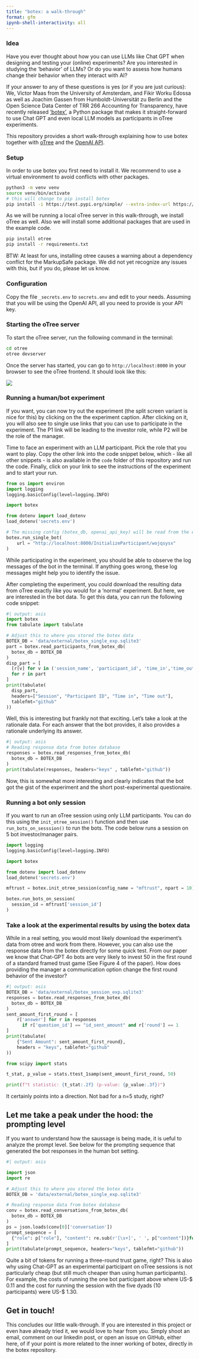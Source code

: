 ```yaml
---
title: "botex: a walk-through"
format: gfm
ipynb-shell-interactivity: all
---
```


### Idea

Have you ever thought about how you can use LLMs like Chat GPT when designing and testing your (online) experiments? Are you interested in studying the ‘behavior’ of LLMs? Or do you want to assess how humans change their behavior when they interact with AI? 

If your answer to any of these questions is yes (or if you are just curious): We, Victor Maas from the University of Amsterdam, and Fikir Worku Edossa as well as Joachim Gassen from Humboldt-Universität zu Berlin and the Open Science Data Center of TRR 266 Accounting for Transparency, have recently released [‘botex’](https://github.com/joachim-gassen/botex), a Python package that makes it straight-forward to use Chat GPT and even local LLM models as participants in oTree experiments. 

This repository provides a short walk-through explaining how to use botex together with [oTree](https://www.otree.org) and the [OpenAI API](https://openai.com/api). 


### Setup

In order to use botex you first need to install it. We recommend to use a virtual environment to avoid conflicts with other packages.

```bash
python3 -m venv venv
source venv/bin/activate
# this will change to pip install botex
pip install -i https://test.pypi.org/simple/ --extra-index-url https://pypi.org/simple botex==0.1.6
```

As we will be running a local oTree server in this walk-through, we install oTree as well. Also we will install some additional packages that are used in the example code. 

```bash
pip install otree
pip install -r requirements.txt
```

BTW: At least for uns, installing otree causes a warning about a dependency conflict for the MarkupSafe package. We did not yet recognize any issues with this, but if you do, please let us know.


### Configuration

Copy the file `_secrets.env` to `secrets.env` and edit to your needs. Assuming that you will be using the OpenAI API, all you need to provide is your API key.


### Starting the oTree server

To start the oTree server, run the following command in the terminal:

```bash
cd otree
otree devserver
```

Once the server has started, you can go to `http://localhost:8000` in your browser to see the oTree frontend. It should look like this:

![](/media/otree_screenshot.jpg)


### Running a human/bot experiment

If you want, you can now try out the experiment (the split screen variant is nice for this) by clicking on the the experiment caption. After clicking on it, you will also see to single use links that you can use to participate in the experiment. The P1 link will be leading to the investor role, while P2 will be the role of the manager. 

Time to face an experiment with an LLM participant. Pick the role that you want to play. Copy the other link into the code snippet below, which - like all other snippets - is also available in the `code` folder of this repository and run the code. Finally, click on your link to see the instructions of the experiment and to start your run.

```python
from os import environ
import logging
logging.basicConfig(level=logging.INFO)

import botex 

from dotenv import load_dotenv
load_dotenv('secrets.env')

# The missing config (botex_db, openai_api_key) will be read from the environment
botex.run_single_bot(
    url = "http://localhost:8000/InitializeParticipant/wojqsysx"
)
```

While participating in the experiment, you should be able to observe the log messages of the bot in the terminal. If anything goes wrong, these log messages might help you to identify the issue.

After completing the experiment, you could download the resulting data from oTree exactly like you would for a 'normal' experiment. But here, we are interested in the bot data. To get this data, you can run the following code snippet:

```python
#| output: asis
import botex
from tabulate import tabulate

# Adjust this to where you stored the botex data 
BOTEX_DB = 'data/external/botex_single_exp.sqlite3'
part = botex.read_participants_from_botex_db(
  botex_db = BOTEX_DB
)
disp_part = [
  [r[v] for v in ('session_name', 'participant_id', 'time_in','time_out')] 
  for r in part
]
print(tabulate(
  disp_part, 
  headers=["Session", "Participant ID", "Time in", "Time out"],
  tablefmt="github"
))
```

Well, this is interesting but frankly not that exciting. Let's take a look at the rationale data. For each answer that the bot provides, it also provides a rationale underlying its answer.

```python
#| output: asis
# Reading response data from botex database
responses = botex.read_responses_from_botex_db(
  botex_db = BOTEX_DB
)
print(tabulate(responses, headers="keys" , tablefmt="github"))
```

Now, this is somewhat more interesting and clearly indicates that the bot got the gist of the experiment and the short post-experimental questionaire.


### Running a bot only session

If you want to run an oTree session using only LLM participants. You can do this using the `init_otree_session()` function and then use `run_bots_on_sesssion()` to run the bots. The code below runs a session on 5 bot investor/manager pairs.

```python
import logging
logging.basicConfig(level=logging.INFO)

import botex 

from dotenv import load_dotenv
load_dotenv('secrets.env')

mftrust = botex.init_otree_session(config_name = "mftrust", npart = 10)

botex.run_bots_on_session(
  session_id = mftrust['session_id']
)
```


### Take a look at the experimental results by using the botex data

While in a real setting, you would most likely download the experiment's data from otree and work from there. However, you can also use the response data from the botex directly for some quick test. From our paper we know that Chat-GPT 4o bots are very likely to invest 50 in the first round of a standard framed trust game (See Figure 4 of the paper). How does providing the manager a communication option change the first round behavior of the investor?

```python
#| output: asis
BOTEX_DB = 'data/external/botex_session_exp.sqlite3'
responses = botex.read_responses_from_botex_db(
  botex_db = BOTEX_DB
)
sent_amount_first_round = [
    r['answer'] for r in responses 
      if r['question_id'] == "id_sent_amount" and r['round'] == 1
]
print(tabulate(
    {"Sent Amount": sent_amount_first_round}, 
    headers = "keys", tablefmt="github"
))

from scipy import stats

t_stat, p_value = stats.ttest_1samp(sent_amount_first_round, 50)

print(f"t statistic: {t_stat:.2f} (p-value: {p_value:.3f})")
```

It certainly points into a direction. Not bad for a n=5 study, right?


## Let me take a peak under the hood: the prompting level

If you want to understand how the saussage is being made, it is ueful to analyze the prompt level. See below for the prompting sequence that generated the bot responses in the human bot setting.

```python
#| output: asis

import json
import re

# Adjust this to where you stored the botex data 
BOTEX_DB = 'data/external/botex_single_exp.sqlite3'

# Reading response data from botex database
conv = botex.read_conversations_from_botex_db(
  botex_db = BOTEX_DB
)
ps = json.loads(conv[0]['conversation'])
prompt_sequence = [
  {"role": p["role"], "content": re.sub(r'[\s+]', ' ', p["content"])}for p in ps
]
print(tabulate(prompt_sequence, headers="keys", tablefmt="github"))
```

Quite a bit of tokens for running a three-round trust game, right? This is also why using Chat-GPT as an experimental participant on oTree sessions is not particularly cheap (but still much cheaper than using human participants). For example, the costs of running the one bot participant above where US-$ 0.11 and the cost for running the session with the five dyads (10 participants) were US-$ 1.30.


## Get in touch!

This concludes our little walk-through. If you are interested in this project or even have already tried it, we would love to hear from you. Simply shoot an email, comment on our linkedin post, or open an issue on GitHub, either here, of if your point is more related to the inner working of botex, directly in the botex repository.

